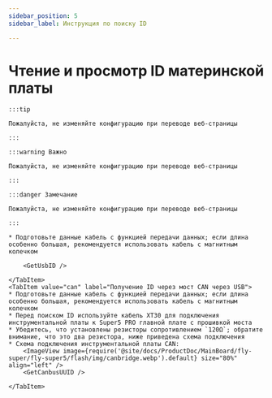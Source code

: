 ```yaml
---
sidebar_position: 5
sidebar_label: Инструкция по поиску ID

---
```










# Чтение и просмотр ID материнской платы

    :::tip

    Пожалуйста, не изменяйте конфигурацию при переводе веб-страницы

    :::

    :::warning Важно

    Пожалуйста, не изменяйте конфигурацию при переводе веб-страницы

    :::

    :::danger Замечание

    Пожалуйста, не изменяйте конфигурацию при переводе веб-страницы

    :::

<Tabs>
    <TabItem value="usb" label="Получение USB ID" default>
        
    * Подготовьте данные кабель с функцией передачи данных; если длина особенно большая, рекомендуется использовать кабель с магнитным колечком
    
        <GetUsbID />
        
    </TabItem>
    <TabItem value="can" label="Получение ID через мост CAN через USB">
    * Подготовьте данные кабель с функцией передачи данных; если длина особенно большая, рекомендуется использовать кабель с магнитным колечком
    * Перед поиском ID используйте кабель XT30 для подключения инструментальной платы к Super5 PRO главной плате с прошивкой моста
    * Убедитесь, что установлены резисторы сопротивлением `120Ω`; обратите внимание, что это два резистора, ниже приведена схема подключения
    * Схема подключения инструментальной платы CAN:
        <ImageView image={require('@site/docs/ProductDoc/MainBoard/fly-super/fly-super5/flash/img/canbridge.webp').default} size="80%" align="left" />   
        <GetCanbusUUID />

    </TabItem>
</Tabs>
